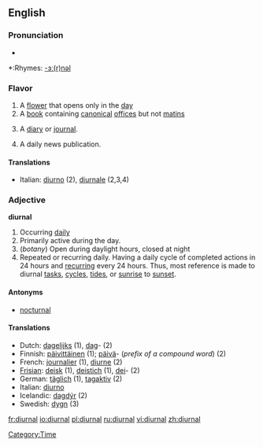 ==English==

===Pronunciation===
*{{audio|en-us-diurnal.ogg|Audio (US)}}

*:Rhymes: [[Rhymes:English:-ɜː(r)nəl|-ɜː(r)nəl]]

=== Flavor ===
{{en-noun}}

# A [[flower]] that opens only in the [[day]]
# A [[book]] containing [[canonical]] [[office]]s but not [[matins]]
#{{dated}} A [[diary]] or [[journal]].
#{{dated}} A daily news publication.
====Translations====
*Italian: [[diurno]] (2), [[diurnale]] (2,3,4)

===Adjective===
'''diurnal'''
# Occurring [[daily]]
# Primarily active during the day.
# (''botany'') Open during daylight hours, closed at night
# Repeated or recurring daily. Having a daily cycle of completed actions in 24 hours and [[recurring]] every 24 hours. Thus, most reference is made to diurnal [[tasks]], [[cycles]], [[tides]], or [[sunrise]] to [[sunset]].
{{seeCites}}

====Antonyms====
*[[nocturnal]]

====Translations====
*Dutch: [[dagelijks]] (1), [[dag]]- (2)
*Finnish: [[päivittäinen]] (1); [[päivä]]- (''prefix of a compound word'') (2)
*French: [[journalier]] (1), [[diurne]] (2)
*[[Frisian]]: [[deisk]] (1), [[deistich]] (1), [[dei]]- (2)
*German: [[täglich]] (1), [[tagaktiv]] (2)
*Italian: [[diurno]]
*Icelandic: [[dagdýr]] (2)
*Swedish: [[dygn]] (3)

[[Category:Time]]

[[fr:diurnal]]
[[io:diurnal]]
[[pl:diurnal]]
[[ru:diurnal]]
[[vi:diurnal]]
[[zh:diurnal]]